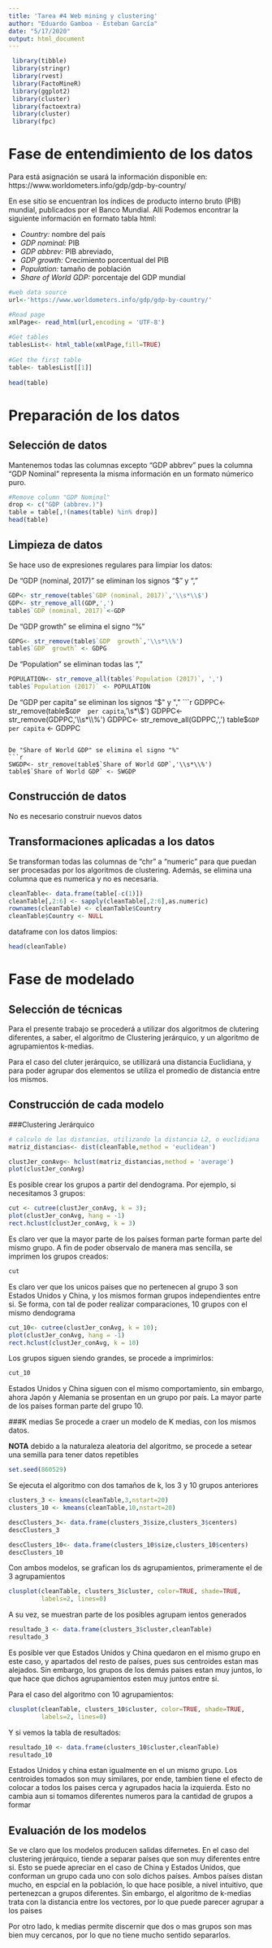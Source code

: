 ```yaml
---
title: 'Tarea #4 Web mining y clustering'
author: "Eduardo Gamboa - Esteban García"
date: "5/17/2020"
output: html_document
---
```


```r
 library(tibble)
 library(stringr)
 library(rvest)
 library(FactoMineR)
 library(ggplot2)
 library(cluster)
 library(factoextra)
 library(cluster)
 library(fpc)
```

# Fase de entendimiento de los datos

Para está asignación se usará la información disponible en: https://www.worldometers.info/gdp/gdp-by-country/

En ese sitio se encuentran los índices de producto interno bruto (PIB) mundial, publicados por el Banco Mundial. Allí Podemos encontrar la siguiente información en formato tabla html:

* *Country:* nombre del país
* *GDP nominal:* PIB 
* *GDP abbrev:* PIB abreviado, 
* *GDP growth:* Crecimiento porcentual del PIB
* *Population:* tamaño de población 
* *Share of World GDP:* porcentaje del GDP mundial


```r
#web data source
url<-'https://www.worldometers.info/gdp/gdp-by-country/'

#Read page
xmlPage<- read_html(url,encoding = 'UTF-8')  
  
#Get tables
tablesList<- html_table(xmlPage,fill=TRUE)
  
#Get the first table
table<- tablesList[[1]]
  
head(table)
```
# Preparación de los datos

## Selección de datos

Mantenemos todas las columnas excepto "GDP abbrev" pues la columna "GDP Nominal"  representa la misma información en un formato númerico puro. 

```r
#Remove column "GDP Nominal" 
drop <- c("GDP (abbrev.)")
table = table[,!(names(table) %in% drop)]
head(table)
```
## Limpieza de datos

Se hace uso de expresiones regulares para limpiar los datos:

De "GDP (nominal, 2017)" se eliminan los signos "$" y ","

```r
GDP<- str_remove(table$`GDP (nominal, 2017)`,'\\s*\\$')
GDP<- str_remove_all(GDP,',')
table$`GDP (nominal, 2017)`<-GDP
```

De "GDP growth" se elimina el signo "%"
```r
GDPG<- str_remove(table$`GDP  growth`,'\\s*\\%')
table$`GDP  growth` <- GDPG
```

De "Population" se eliminan todas las ","
```r
POPULATION<- str_remove_all(table$`Population (2017)`, ',')
table$`Population (2017)` <- POPULATION
```

De "GDP per capita" se eliminan los signos "$" y ","
```r
GDPPC<- str_remove(table$`GDP  per capita`,'\\s*\\$')
GDPPC<- str_remove(GDPPC,'\\s*\\%')
GDPPC<- str_remove_all(GDPPC,',')
table$`GDP  per capita` <- GDPPC
```

De "Share of World GDP" se elimina el signo "%"
```r
SWGDP<- str_remove(table$`Share of World GDP`,'\\s*\\%')
table$`Share of World GDP` <- SWGDP
```

## Construcción de datos
No es necesario construir nuevos datos

## Transformaciones aplicadas a los datos

Se transforman todas las columnas de "chr" a "numeric" para que puedan ser procesadas por los algoritmos de clustering. Además, se elimina una columna que es numerica y no es necesaria. 

```r
cleanTable<- data.frame(table[-c(1)])
cleanTable[,2:6] <- sapply(cleanTable[,2:6],as.numeric)
rownames(cleanTable) <- cleanTable$Country
cleanTable$Country <- NULL
```

dataframe con los datos limpios:
```r
head(cleanTable)
```

# Fase de modelado

## Selección de técnicas

Para el presente trabajo se procederá a utilizar dos algoritmos de clutering diferentes, a saber, el algoritmo de Clustering jerárquico, y un algoritmo de agrupamientos k-medias.

Para el caso del cluter jerárquico, se utillizará una distancia Euclidiana, y para poder agrupar dos elementos se utiliza el promedio de distancia entre los mismos. 

## Construcción de cada modelo

###Clustering Jerárquico
```r
# calculo de las distancias, utilizando la distancia L2, o euclidiana
matriz_distancias<- dist(cleanTable,method = 'euclidean')

clustJer_conAvg<- hclust(matriz_distancias,method = 'average')
plot(clustJer_conAvg)
```

Es posible crear los grupos a partir del dendograma. Por ejemplo, si necesitamos 3 grupos: 
```r
cut <- cutree(clustJer_conAvg, k = 3); 
plot(clustJer_conAvg, hang = -1)
rect.hclust(clustJer_conAvg, k = 3)
```

Es claro ver que la mayor parte de los países forman parte forman parte del mismo grupo. A fin de poder observalo de manera mas sencilla, se imprimen los grupos creados:
```r
cut
```

Es claro ver que los unicos paises que no pertenecen al grupo 3 son Estados Unidos y China, y los mismos forman grupos independientes entre si. Se forma, con tal de poder realizar comparaciones, 10 grupos con el mismo dendograma

```r
cut_10<- cutree(clustJer_conAvg, k = 10); 
plot(clustJer_conAvg, hang = -1)
rect.hclust(clustJer_conAvg, k = 10)

```

Los grupos siguen siendo grandes, se procede a imprimirlos: 
```r
cut_10
```

Estados Unidos y China siguen con el mismo comportamiento, sin embargo, ahora Japón y Alemania se prosentan en un grupo por país. La mayor parte de los países forman parte del grupo 10. 

###K medias
Se procede a craer un modelo de K medias, con los mismos datos. 

__NOTA__ debido a la naturaleza aleatoria del algoritmo, se procede a setear una semilla para tener datos repetibles

```r
set.seed(860529)
```


Se ejecuta el algoritmo con dos tamaños de k, los 3 y 10 grupos anteriores
```r
clusters_3 <- kmeans(cleanTable,3,nstart=20)
clusters_10 <- kmeans(cleanTable,10,nstart=20)

descClusters_3<- data.frame(clusters_3$size,clusters_3$centers)
descClusters_3

descClusters_10<- data.frame(clusters_10$size,clusters_10$centers)
descClusters_10
```

Con ambos modelos, se grafican los ds agrupamientos, primeramente el de 3 agrupamientos
```r
clusplot(cleanTable, clusters_3$cluster, color=TRUE, shade=TRUE, 
         labels=2, lines=0)
```

A su vez, se muestran parte de los posibles agrupam
ientos generados
```r
resultado_3 <- data.frame(clusters_3$cluster,cleanTable)
resultado_3
```

Es posible ver que Estados Unidos y China quedaron en el mismo grupo en este caso, y apartados del resto de países, pues sus centroides estan mas alejados. Sin embargo, los grupos de los demás paises estan muy juntos, lo que hace que dichos agrupamientos esten muy juntos entre si. 


Para el caso del algoritmo con 10 agrupamientos: 

```r
clusplot(cleanTable, clusters_10$cluster, color=TRUE, shade=TRUE, 
         labels=2, lines=0)
```

Y si vemos la tabla de resultados:

```r
resultado_10 <- data.frame(clusters_10$cluster,cleanTable)
resultado_10
```

Estados Unidos y china estan igualmente en el un mismo grupo. Los centroides tomados son muy similares, por ende, tambien tiene el efecto de colocar a todos los paises cerca y agrupados hacia la izquierda. Esto no cambia aun si tomamos diferentes numeros para la cantidad de grupos a formar

## Evaluación de los modelos
Se ve claro que los modelos producen salidas difernetes. En el caso del clustering jerárquico, tiende a separar países que son muy diferentes entre si. Esto se puede apreciar en el caso de China y Estados Unidos, que conforman un grupo cada uno con solo dichos países. Ambos países distan mucho, en espcial en la población, lo que hace posible, a nivel intuitivo, que pertenezcan a grupos diferentes. Sin embargo, el algoritmo de k-medias trata con la distancia entre los vectores, por lo que puede parecer agrupar a los paises 

Por otro lado, k medias permite discernir que dos o mas grupos son mas bien muy cercanos, por lo que no tiene mucho sentido separarlos. 
